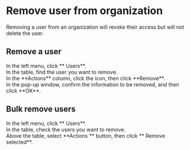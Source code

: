 # Remove user from organization <Icon name="xpack"/>

Removing a user from an organization will revoke their access but will not delete the user.

## Remove a user

<Steps>

<div>
<Nav name="console" />
</div>

<div>
In the left menu, click **<Icon name="UserO" /> Users**.
</div>

<div>
In the table, find the user you want to remove.
</div>

<div>
In the **Actions** column, click the <Icon name="..." /> icon, then click **Remove**.
</div>

<div>
In the pop-up window, confirm the information to be removed, and then click **OK**.
</div>

</Steps>


## Bulk remove users

<Steps>

<div>
<Nav name="console" />
</div>

<div>
In the left menu, click **<Icon name="UserO" /> Users**.
</div>

<div>
In the table, check the users you want to remove.
</div>

<div>
Above the table, select **Actions <Icon name="chevron-down" />** button, then click **<Icon name="CircleMinus" /> Remove selected**.
</div>

</Steps>